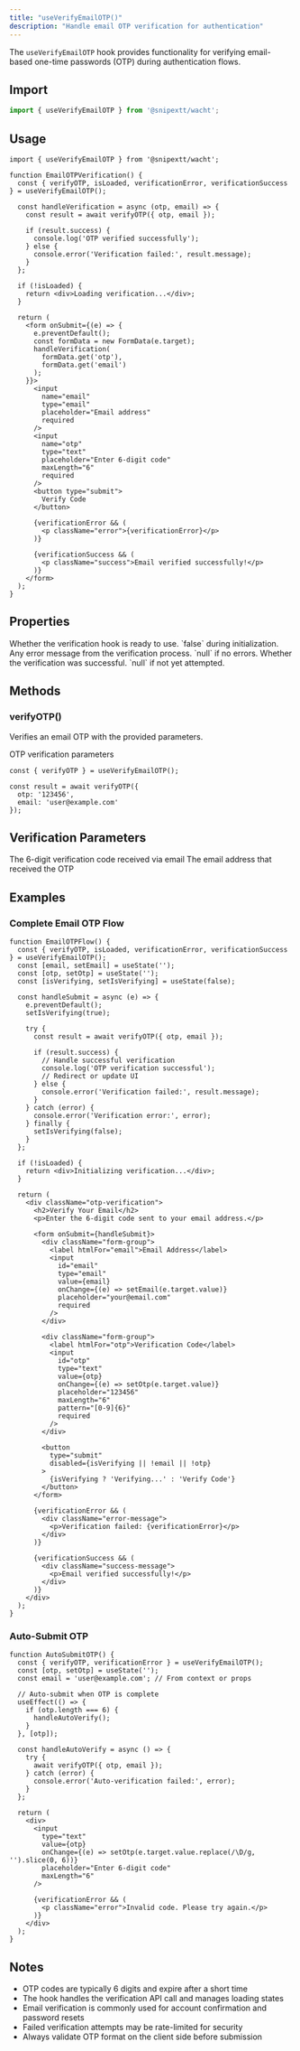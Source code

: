 ```yaml
---
title: "useVerifyEmailOTP()"
description: "Handle email OTP verification for authentication"
---
```


The `useVerifyEmailOTP` hook provides functionality for verifying email-based one-time passwords (OTP) during authentication flows.

## Import

```typescript
import { useVerifyEmailOTP } from '@snipextt/wacht';
```

## Usage

```tsx
import { useVerifyEmailOTP } from '@snipextt/wacht';

function EmailOTPVerification() {
  const { verifyOTP, isLoaded, verificationError, verificationSuccess } = useVerifyEmailOTP();

  const handleVerification = async (otp, email) => {
    const result = await verifyOTP({ otp, email });
    
    if (result.success) {
      console.log('OTP verified successfully');
    } else {
      console.error('Verification failed:', result.message);
    }
  };

  if (!isLoaded) {
    return <div>Loading verification...</div>;
  }

  return (
    <form onSubmit={(e) => {
      e.preventDefault();
      const formData = new FormData(e.target);
      handleVerification(
        formData.get('otp'),
        formData.get('email')
      );
    }}>
      <input 
        name="email" 
        type="email" 
        placeholder="Email address"
        required 
      />
      <input 
        name="otp" 
        type="text" 
        placeholder="Enter 6-digit code"
        maxLength="6"
        required 
      />
      <button type="submit">
        Verify Code
      </button>
      
      {verificationError && (
        <p className="error">{verificationError}</p>
      )}
      
      {verificationSuccess && (
        <p className="success">Email verified successfully!</p>
      )}
    </form>
  );
}
```

## Properties

<ParamField path="isLoaded" type="boolean">
  Whether the verification hook is ready to use. `false` during initialization.
</ParamField>

<ParamField path="verificationError" type="string | null">
  Any error message from the verification process. `null` if no errors.
</ParamField>

<ParamField path="verificationSuccess" type="boolean | null">
  Whether the verification was successful. `null` if not yet attempted.
</ParamField>

## Methods

### verifyOTP()

Verifies an email OTP with the provided parameters.

<ParamField path="params" type="VerifyOTPParams" required>
  OTP verification parameters
</ParamField>

```tsx
const { verifyOTP } = useVerifyEmailOTP();

const result = await verifyOTP({
  otp: '123456',
  email: 'user@example.com'
});
```

## Verification Parameters

<ParamField path="otp" type="string" required>
  The 6-digit verification code received via email
</ParamField>

<ParamField path="email" type="string" required>
  The email address that received the OTP
</ParamField>

## Examples

### Complete Email OTP Flow

```tsx
function EmailOTPFlow() {
  const { verifyOTP, isLoaded, verificationError, verificationSuccess } = useVerifyEmailOTP();
  const [email, setEmail] = useState('');
  const [otp, setOtp] = useState('');
  const [isVerifying, setIsVerifying] = useState(false);

  const handleSubmit = async (e) => {
    e.preventDefault();
    setIsVerifying(true);
    
    try {
      const result = await verifyOTP({ otp, email });
      
      if (result.success) {
        // Handle successful verification
        console.log('OTP verification successful');
        // Redirect or update UI
      } else {
        console.error('Verification failed:', result.message);
      }
    } catch (error) {
      console.error('Verification error:', error);
    } finally {
      setIsVerifying(false);
    }
  };

  if (!isLoaded) {
    return <div>Initializing verification...</div>;
  }

  return (
    <div className="otp-verification">
      <h2>Verify Your Email</h2>
      <p>Enter the 6-digit code sent to your email address.</p>
      
      <form onSubmit={handleSubmit}>
        <div className="form-group">
          <label htmlFor="email">Email Address</label>
          <input
            id="email"
            type="email"
            value={email}
            onChange={(e) => setEmail(e.target.value)}
            placeholder="your@email.com"
            required
          />
        </div>
        
        <div className="form-group">
          <label htmlFor="otp">Verification Code</label>
          <input
            id="otp"
            type="text"
            value={otp}
            onChange={(e) => setOtp(e.target.value)}
            placeholder="123456"
            maxLength="6"
            pattern="[0-9]{6}"
            required
          />
        </div>
        
        <button 
          type="submit" 
          disabled={isVerifying || !email || !otp}
        >
          {isVerifying ? 'Verifying...' : 'Verify Code'}
        </button>
      </form>
      
      {verificationError && (
        <div className="error-message">
          <p>Verification failed: {verificationError}</p>
        </div>
      )}
      
      {verificationSuccess && (
        <div className="success-message">
          <p>Email verified successfully!</p>
        </div>
      )}
    </div>
  );
}
```

### Auto-Submit OTP

```tsx
function AutoSubmitOTP() {
  const { verifyOTP, verificationError } = useVerifyEmailOTP();
  const [otp, setOtp] = useState('');
  const email = 'user@example.com'; // From context or props

  // Auto-submit when OTP is complete
  useEffect(() => {
    if (otp.length === 6) {
      handleAutoVerify();
    }
  }, [otp]);

  const handleAutoVerify = async () => {
    try {
      await verifyOTP({ otp, email });
    } catch (error) {
      console.error('Auto-verification failed:', error);
    }
  };

  return (
    <div>
      <input
        type="text"
        value={otp}
        onChange={(e) => setOtp(e.target.value.replace(/\D/g, '').slice(0, 6))}
        placeholder="Enter 6-digit code"
        maxLength="6"
      />
      
      {verificationError && (
        <p className="error">Invalid code. Please try again.</p>
      )}
    </div>
  );
}
```

## Notes

- OTP codes are typically 6 digits and expire after a short time
- The hook handles the verification API call and manages loading states
- Email verification is commonly used for account confirmation and password resets
- Failed verification attempts may be rate-limited for security
- Always validate OTP format on the client side before submission